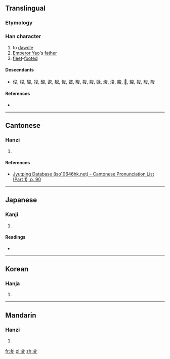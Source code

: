==Translingual==

===Etymology===
{{Han compound|允|夊|c1=p|c2=s|t2=walk|ls=psc}}

===Han character===
{{Han char|rn=35|rad=夊|as=04|sn=7|four=|canj=戈金竹水 (ICHE)|ids=⿳[[厶]][[八]][[夂]], ⿱[[允]]夂}}

# to [[dawdle]]
# [[w:Emperor Yao|Emperor Yao]]'s [[father]]
# [[fleet]]-[[foot]]ed

====Descendants====
* [[俊]], [[梭]], [[駿]], [[竣]], [[酸]], [[逡]], [[䞭]], [[悛]], [[皴]], [[晙]], [[狻]], [[脧]], [[㕙]], [[焌]], [[浚]], [[餕]], [[𠅣]], [[鵔]], [[捘]], [[畯]], [[陖]]

====References====
* {{Han ref|kx=0245.030|dkj=05711|dj=0485.210|hdz=20868.120|uh=590B|ud=22795}}

----

==Cantonese==

===Hanzi===
{{yue-hanzi|jyut=[[ceon1]]|y=cheun1}}

# {{defn|lang=yue|sort=夊03}}

====References====
* [http://www.iso10646hk.net/jp/document/download.jsp Jyutping Database (iso10646hk.net) - Cantonese Pronunciation List (Part 1), p. 90]

----

==Japanese==

===Kanji===
{{ja-kanji|grade=|rs=夊04}}

# {{defn|lang=ja|sort=夊04}}

====Readings====
* {{ja-readings|on=[[しゅん]] (shun)|kun=[[おごりいる]] (ogoriiru), [[うずくまる]] (uzukumaru)}}

----

==Korean==

===Hanja===
{{ko-hanja|hangeul=준|rv=jun|mr=chun}}

# {{defn|lang=ko|sort=夊04}}

----

==Mandarin==

===Hanzi===
{{cmn-hanzi|pin=[[qūn]] ([[qun1]])|wg=ch'ün<sup>1</sup>}}

# {{defn|lang=cmn|sort=夊04}}

[[fr:夋]]
[[pl:夋]]
[[zh:夋]]